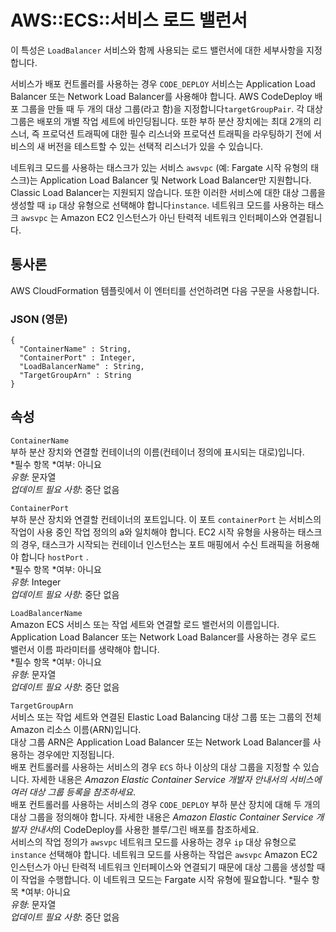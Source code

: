 # AWS::ECS::서비스 로드 밸런서

이 특성은 `LoadBalancer` 서비스와 함께 사용되는 로드 밸런서에 대한 세부사항을 지정합니다.

서비스가 배포 컨트롤러를 사용하는 경우 `CODE_DEPLOY` 서비스는 Application Load Balancer 또는 Network Load Balancer를 사용해야 합니다. AWS CodeDeploy 배포 그룹을 만들 때 두 개의 대상 그룹(라고 함)을 지정합니다`targetGroupPair`. 각 대상 그룹은 배포의 개별 작업 세트에 바인딩됩니다. 또한 부하 분산 장치에는 최대 2개의 리스너, 즉 프로덕션 트래픽에 대한 필수 리스너와 프로덕션 트래픽을 라우팅하기 전에 서비스의 새 버전을 테스트할 수 있는 선택적 리스너가 있을 수 있습니다.

네트워크 모드를 사용하는 태스크가 있는 서비스 `awsvpc` (예: Fargate 시작 유형의 태스크)는 Application Load Balancer 및 Network Load Balancer만 지원합니다. Classic Load Balancer는 지원되지 않습니다. 또한 이러한 서비스에 대한 대상 그룹을 생성할 때 `ip` 대상 유형으로 선택해야 합니다`instance`. 네트워크 모드를 사용하는 태스크 `awsvpc` 는 Amazon EC2 인스턴스가 아닌 탄력적 네트워크 인터페이스와 연결됩니다.

## 통사론

AWS CloudFormation 템플릿에서 이 엔터티를 선언하려면 다음 구문을 사용합니다.

### JSON (영문)

```
{
  "ContainerName" : String,
  "ContainerPort" : Integer,
  "LoadBalancerName" : String,
  "TargetGroupArn" : String
}
```

## 속성

`ContainerName`  
부하 분산 장치와 연결할 컨테이너의 이름(컨테이너 정의에 표시되는 대로)입니다.  
*필수 항목 *여부: 아니요  
_유형_: 문자열  
_업데이트 필요 사항_: 중단 없음

`ContainerPort`  
부하 분산 장치와 연결할 컨테이너의 포트입니다. 이 포트 `containerPort` 는 서비스의 작업이 사용 중인 작업 정의의 a와 일치해야 합니다. EC2 시작 유형을 사용하는 태스크의 경우, 태스크가 시작되는 컨테이너 인스턴스는 포트 매핑에서 수신 트래픽을 허용해야 합니다 `hostPort` .  
*필수 항목 *여부: 아니요  
_유형_: Integer  
_업데이트 필요 사항_: 중단 없음

`LoadBalancerName`  
Amazon ECS 서비스 또는 작업 세트와 연결할 로드 밸런서의 이름입니다.  
Application Load Balancer 또는 Network Load Balancer를 사용하는 경우 로드 밸런서 이름 파라미터를 생략해야 합니다.  
*필수 항목 *여부: 아니요  
_유형_: 문자열  
_업데이트 필요 사항_: 중단 없음

`TargetGroupArn`  
서비스 또는 작업 세트와 연결된 Elastic Load Balancing 대상 그룹 또는 그룹의 전체 Amazon 리소스 이름(ARN)입니다.  
대상 그룹 ARN은 Application Load Balancer 또는 Network Load Balancer를 사용하는 경우에만 지정됩니다.  
배포 컨트롤러를 사용하는 서비스의 경우 `ECS` 하나 이상의 대상 그룹을 지정할 수 있습니다. 자세한 내용은 _Amazon Elastic Container Service 개발자 안내서의 서비스에 여러 대상 그룹 등록을 참조하세요_.  
배포 컨트롤러를 사용하는 서비스의 경우 `CODE_DEPLOY` 부하 분산 장치에 대해 두 개의 대상 그룹을 정의해야 합니다. 자세한 내용은 *Amazon Elastic Container Service 개발자 안내서*의 CodeDeploy를 사용한 블루/그린 배포를 참조하세요.  
서비스의 작업 정의가 `awsvpc` 네트워크 모드를 사용하는 경우 `ip` 대상 유형으로 `instance` 선택해야 합니다. 네트워크 모드를 사용하는 작업은 `awsvpc` Amazon EC2 인스턴스가 아닌 탄력적 네트워크 인터페이스와 연결되기 때문에 대상 그룹을 생성할 때 이 작업을 수행합니다. 이 네트워크 모드는 Fargate 시작 유형에 필요합니다.
*필수 항목 *여부: 아니요  
_유형_: 문자열  
_업데이트 필요 사항_: 중단 없음
